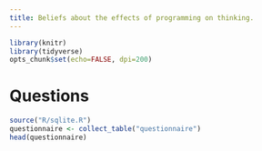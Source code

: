```yaml
---
title: Beliefs about the effects of programming on thinking.
---
```

```r
library(knitr)
library(tidyverse)
opts_chunk$set(echo=FALSE, dpi=200)
```

# Questions

```r
source("R/sqlite.R")
questionnaire <- collect_table("questionnaire")
head(questionnaire)
```